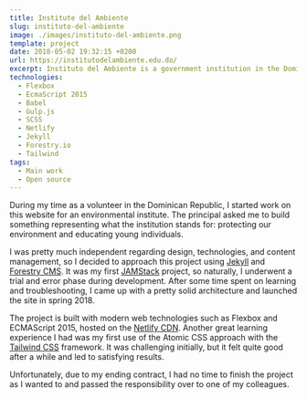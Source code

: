 ```yaml
---
title: Institute del Ambiente
slug: instituto-del-ambiente
image: ./images/instituto-del-ambiente.png
template: project
date: 2018-05-02 19:32:15 +0200
url: https://institutodelambiente.edu.do/
excerpt: Instituto del Ambiente is a government institution in the Dominican Republic to educate young people in protecting the environment.
technologies:
  - Flexbox
  - EcmaScript 2015
  - Babel
  - Gulp.js
  - SCSS
  - Netlify
  - Jekyll
  - Forestry.io
  - Tailwind
tags:
  - Main work
  - Open source
---
```


During my time as a volunteer in the Dominican Republic, I started work on this website for an environmental institute. The principal asked me to build something representing what the institution stands for: protecting our environment and educating young individuals.

I was pretty much independent regarding design, technologies, and content management, so I decided to approach this project using [Jekyll](https://jekyllrb.com/) and [Forestry CMS](https://forestry.io/). It was my first [JAMStack](https://jamstack.org/) project, so naturally, I underwent a trial and error phase during development. After some time spent on learning and troubleshooting, I came up with a pretty solid architecture and launched the site in spring 2018.

The project is built with modern web technologies such as Flexbox and ECMAScript 2015, hosted on the [Netlify CDN](https://www.netlify.com/). Another great learning experience I had was my first use of the Atomic CSS approach with the [Tailwind CSS](https://tailwindcss.com/) framework. It was challenging initially, but it felt quite good after a while and led to satisfying results.

Unfortunately, due to my ending contract, I had no time to finish the project as I wanted to and passed the responsibility over to one of my colleagues.
